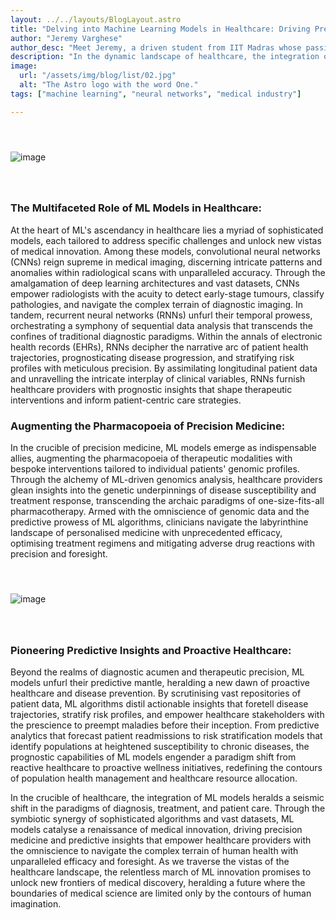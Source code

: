 ```yaml
---
layout: ../../layouts/BlogLayout.astro
title: "Delving into Machine Learning Models in Healthcare: Driving Precision Medicine and Predictive Insights"
author: "Jeremy Varghese"
author_desc: "Meet Jeremy, a driven student from IIT Madras whose passion lies at the crossroads of business and data science. With an insatiable thirst for knowledge and a relentless drive for excellence, he effortlessly traverses the intricate landscapes of academia and innovation."
description: "In the dynamic landscape of healthcare, the integration of machine learning (ML) models heralds a transformative era, redefining diagnostic precision, treatment efficacy, and patient care. Today, we delve deeper into the intricate fabric of ML models and their profound impact on the healthcare industry, unravelling the mechanisms through which they drive precision medicine and predictive insights."
image:
  url: "/assets/img/blog/list/02.jpg"
  alt: "The Astro logo with the word One."
tags: ["machine learning", "neural networks", "medical industry"]

---
```



<img src="/assets/images/blogs/blog2/img1.svg" alt="image" style="margin: 2.56rem auto;"/>

### The Multifaceted Role of ML Models in Healthcare:

At the heart of ML's ascendancy in healthcare lies a myriad of sophisticated models, each tailored to address specific challenges and unlock new vistas of medical innovation. Among these models, convolutional neural networks (CNNs) reign supreme in medical imaging, discerning intricate patterns and anomalies within radiological scans with unparalleled accuracy. Through the amalgamation of deep learning architectures and vast datasets, CNNs empower radiologists with the acuity to detect early-stage tumours, classify pathologies, and navigate the complex terrain of diagnostic imaging. In tandem, recurrent neural networks (RNNs) unfurl their temporal prowess, orchestrating a symphony of sequential data analysis that transcends the confines of traditional diagnostic paradigms. Within the annals of electronic health records (EHRs), RNNs decipher the narrative arc of patient health trajectories, prognosticating disease progression, and stratifying risk profiles with meticulous precision. By assimilating longitudinal patient data and unravelling the intricate interplay of clinical variables, RNNs furnish healthcare providers with prognostic insights that shape therapeutic interventions and inform patient-centric care strategies.

<Quote quote={quote}/>

### Augmenting the Pharmacopoeia of Precision Medicine:

In the crucible of precision medicine, ML models emerge as indispensable allies, augmenting the pharmacopoeia of therapeutic modalities with bespoke interventions tailored to individual patients' genomic profiles. Through the alchemy of ML-driven genomics analysis, healthcare providers glean insights into the genetic underpinnings of disease susceptibility and treatment response, transcending the archaic paradigms of one-size-fits-all pharmacotherapy. Armed with the omniscience of genomic data and the predictive prowess of ML algorithms, clinicians navigate the labyrinthine landscape of personalised medicine with unprecedented efficacy, optimising treatment regimens and mitigating adverse drug reactions with precision and foresight.

<img src="/assets/images/blogs/blog2/img2.svg" alt="image" style="margin: 2.56rem auto;"/>

### Pioneering Predictive Insights and Proactive Healthcare:

Beyond the realms of diagnostic acumen and therapeutic precision, ML models unfurl their predictive mantle, heralding a new dawn of proactive healthcare and disease prevention. By scrutinising vast repositories of patient data, ML algorithms distil actionable insights that foretell disease trajectories, stratify risk profiles, and empower healthcare stakeholders with the prescience to preempt maladies before their inception. From predictive analytics that forecast patient readmissions to risk stratification models that identify populations at heightened susceptibility to chronic diseases, the prognostic capabilities of ML models engender a paradigm shift from reactive healthcare to proactive wellness initiatives, redefining the contours of population health management and healthcare resource allocation.

In the crucible of healthcare, the integration of ML models heralds a seismic shift in the paradigms of diagnosis, treatment, and patient care. Through the symbiotic synergy of sophisticated algorithms and vast datasets, ML models catalyse a renaissance of medical innovation, driving precision medicine and predictive insights that empower healthcare providers with the omniscience to navigate the complex terrain of human health with unparalleled efficacy and foresight. As we traverse the vistas of the healthcare landscape, the relentless march of ML innovation promises to unlock new frontiers of medical discovery, heralding a future where the boundaries of medical science are limited only by the contours of human imagination.



